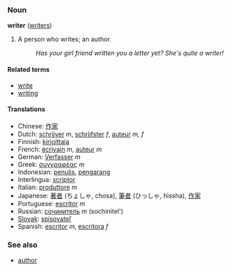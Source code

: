 ===Noun===
'''writer''' ([[writers]])

#A person who writes; an author.
#:''Has your girl friend written you a letter yet? She's quite a writer!'' 

====Related terms====
*[[write]]
*[[writing]]

====Translations====
*Chinese: [[作家]]
*Dutch: [[schrijver]] ''m'', [[schrijfster]] ''f'', [[auteur]] ''m, f''
*Finnish: [[kirjoittaja]]
*French: [[écrivain]] ''m'', [[auteur]] ''m''
*German: [[Verfasser]] ''m''
*Greek: [[συγγραφέας]] ''m''
*Indonesian: [[tulis|penulis]], [[karang|pengarang]]
*Interlingua: [[scriptor]]
*Italian: [[produttore]] ''m''
*Japanese: [[著者]] (ちょしゃ, chosa), [[筆者]] (ひっしゃ, hissha), [[作家]]
*Portuguese: [[escritor]] ''m''
*Russian: [[сочинитель]] ''m'' (sochinitel')
*[[Slovak]]: [[spisovateľ]]
*Spanish: [[escritor]] ''m'', [[escritora]] ''f''

===See also===
*[[author]]